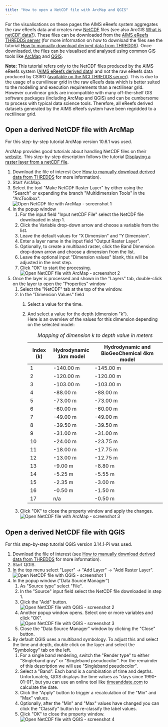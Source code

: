 ```yaml
---
title: "How to open a NetCDF file with ArcMap and QGIS"
---
```


For the visualisations on these pages the AIMS eReefs system aggregates
the raw eReefs data and creates new
[NetCDF](https://www.unidata.ucar.edu/software/netcdf/) files (see also
ArcGIS [What is netCDF
data?](https://desktop.arcgis.com/en/arcmap/10.3/manage-data/netcdf/what-is-netcdf-data.htm)).
These files can be downloaded from the [AIMS eReefs THREDDS
server](https://thredds.ereefs.aims.gov.au/) (for more information on
how to download the files see the tutorial [How to manually download
derived data from
THREDDS](../how-to-manually-download-aims-ereefs-data/index.qmd)).
Once downloaded, the files can be visualised and analysed using common
GIS tools like [ArcMap](https://desktop.arcgis.com/en/arcmap/) and
[QGIS](https://www.qgis.org/).

**Note:** This tutorial refers only to the NetCDF files produced by the
AIMS eReefs system ([AIMS eReefs derived
data](https://thredds.ereefs.aims.gov.au/)) and not the raw eReefs data
produced by CSIRO ([available on the NCI THREDDS
server](https://dapds00.nci.org.au/thredds/catalogs/fx3/catalog.html)).
This is due to the usage of a curvilinear grid in the raw eReefs data
which is better suited to the modelling and execution requirements than
a rectilinear grid. However curvilinear grids are incompatible with many
off-the-shelf GIS software packages (including ArcMap and QGIS) and can
be cumbersome to process with typical data science tools. Therefore, all
eReefs derived datasets generated by the AIMS eReefs system have been
regridded to a rectilinear grid.

Open a derived NetCDF file with ArcMap
--------------------------------------

For this step-by-step tutorial ArcMap version 10.6.1 was used.

ArcMap provides good tutorials about handling NetCDF files on their
[website](https://desktop.arcgis.com/en/arcmap/10.3/manage-data/netcdf/about-the-netcdf-tutorial.htm).
This step-by-step description follows the tutorial [Displaying a raster
layer from a netCDF
file](https://desktop.arcgis.com/en/arcmap/10.3/manage-data/netcdf/exercise-1-displaying-a-raster-layer-from-a-netcdf-file.htm).

1.  Download the file of interest (see [How to manually download derived
    data from
    THREDDS](../how-to-manually-download-aims-ereefs-data/index.qmd)
    for more information).
2.  Start ArcMap.
3.  Select the tool \"Make NetCDF Raster Layer\" by either using the
    \"Search\" or expanding the branch \"Multidimension Tools\" in the
    \"ArcToolbox\".\
    ![Open NetCDF file with ArcMap - screenshot
    1](./open-netcdf-file-with-arcmap-screenshot1-1000x679.png)
4.  In the popup window
    1.  For the input field \"Input netCDF File\" select the NetCDF file
        downloaded in step 1.
    2.  Click the Variable drop-down arrow and choose a variable from
        the list.
    3.  Leave the default values for \"X Dimension\" and \"Y
        Dimension\".
    4.  Enter a layer name in the input field \"Output Raster Layer\".
    5.  Optionally, to create a multiband raster, click the Band
        Dimension drop-down arrow and choose a dimension from the list.
    6.  Leave the optional input \"Dimension values\" blank, this will
        be adjusted in the next step.
    7.  Click \"OK\" to start the processing.\
        ![Open NetCDF file with ArcMap - screenshot
        2](./open-netcdf-file-with-arcmap-screenshot2.png)
5.  Once the layer is processed and shown in the \"Layers\" tab,
    double-click on the layer to open the \"Properties\" window
    1.  Select the \"NetCDF\" tab at the top of the window.
    2.  In the \"Dimension Values\" field
        1.  Select a value for the time.
        2.  And select a value for the depth (dimension \"k\").\
            Here is an overview of the values for this dimension
            depending on the selected model:
              
              | **Index (k)**   | **Hydrodynamic 1km model** | **Hydrodynamic and BioGeoChemical 4km model** |
              | --------------- | -------------------------- | --------------------------------------------- |
              | 1               | -140.00 m                  | -145.00 m                                     |
              | 2               | -120.00 m                  | -120.00 m                                     |
              | 3               | -103.00 m                  | -103.00 m                                     |
              | 4               | -88.00 m                   | -88.00 m                                      |
              | 5               | -73.00 m                   | -73.00 m                                      |
              | 6               | -60.00 m                   | -60.00 m                                      |
              | 7               | -49.00 m                   | -49.00 m                                      |
              | 8               | -39.50 m                   | -39.50 m                                      |
              | 9               | -31.00 m                   | -31.00 m                                      |
              | 10              | -24.00 m                   | -23.75 m                                      |
              | 11              | -18.00 m                   | -17.75 m                                      |
              | 12              | -13.00 m                   | -12.75 m                                      |
              | 13              | -9.00 m                    | -8.80 m                                       |
              | 14              | -5.25 m                    | -5.55 m                                       |
              | 15              | -2.35 m                    | -3.00 m                                       |
              | 16              | -0.50 m                    | -1.50 m                                       |
              | 17              | n/a                        | -0.50 m                                       |

              : *Mapping of dimension k to depth value in meters*
              
    3.  Click \"OK\" to close the property window and apply the
        changes.\
        ![Open NetCDF file with ArcMap - screenshot
        3](./open-netcdf-file-with-arcmap-screenshot3.png)

Open a derived NetCDF file with QGIS
------------------------------------

For this step-by-step tutorial QGIS version 3.14.1-Pi was used.

1.  Download the file of interest (see [How to manually download derived
    data from
    THREDDS](../how-to-manually-download-aims-ereefs-data/index.qmd)
    for more information).
2.  Start QGIS.
3.  In the top menu select \"Layer\" -\> \"Add Layer\" -\> \"Add Raster
    Layer\".\
    ![Open NetCDF file with QGIS - screenshot
    1](./open-netcdf-file-with-qgis-screenshot1.png)
4.  In the popup window (\"Data Source Manager\")
    1.  As \"Source type\" select \"File\".
    2.  In the \"Source\" input field select the NetCDF file downloaded
        in step 1.
    3.  Click the \"Add\" button.\
        ![Open NetCDF file with QGIS - screenshot
        2](./open-netcdf-file-with-qgis-screenshot2.png)
    4.  Another popup window opens. Select one or more variables and
        click \"OK\".\
        ![Open NetCDF file with QGIS - screenshot
        3](./open-netcdf-file-with-qgis-screenshot3.png)
    5.  Close the \"Data Source Manager\" window by clicking the
        \"Close\" button.
5.  By default QGIS uses a multiband symbology. To adjust this and
    select the time and depth, double click on the layer and select the
    \"Symbology\" tab on the left.
    1.  For a single band rendering, switch the \"Render type\" to
        either \"Singleband gray\" or \"Singleband pseudocolor\". For
        the remainder of this description we will use \"Singleband
        pseudocolor\".
    2.  Select a \"Band\". Each band is a combination of time and
        depths. Unfortunately, QGIS displays the time values as \"days
        since 1990-01-01\", but you can use an online tool like
        [timeanddate.com](https://www.timeanddate.com/date/dateadded.html?d1=01&m1=01&y1=1990&type=add&ay=&am=&aw=&ad=1&rec=)
        to calculate the date.
    3.  Click the \"Apply\" button to trigger a recalculation of the
        \"Min\" and \"Max\" values.
    4.  Optionally, after the \"Min\" and \"Max\" values have changed
        you can click the \"Classify\" button to re-classify the label
        values.
    5.  Click \"OK\" to close the property window.\
        ![Open NetCDF file with QGIS - screenshot
        4](./open-netcdf-file-with-qgis-screenshot4.png)

